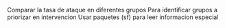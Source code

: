 Comparar la tasa de ataque en diferentes grupos
Para identificar grupos a priorizar en intervencion
Usar paquetes (sf) para leer informacion especial

